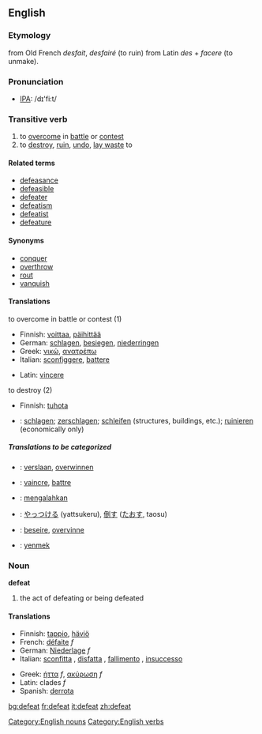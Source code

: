 ==English==

===Etymology===
from Old French ''desfait'', ''desfairé'' (to ruin) from Latin ''des'' + ''facere'' (to unmake).

===Pronunciation===
*[[w:IPA|IPA]]: /d&#618;'fi:t/

===Transitive verb===
{{en-infl-reg-consonant|defeat||}}
# to [[overcome]] in [[battle]] or [[contest]]
# to [[destroy]], [[ruin]], [[undo]], [[lay waste]] to

====Related terms====
*[[defeasance]]
*[[defeasible]]
*[[defeater]]
*[[defeatism]]
*[[defeatist]]
*[[defeature]]

====Synonyms====
*[[conquer]]
*[[overthrow]]
*[[rout]]
*[[vanquish]]

====Translations====
;to overcome in battle or contest (1)
{{top}}
*Finnish: [[voittaa]], [[päihittää]]
*German: [[schlagen]], [[besiegen]], [[niederringen]]
*Greek: [[νικώ]], [[ανατρέπω]]
*Italian: [[sconfiggere]], [[battere]]
{{mid}}
*Latin: [[vincere]]
{{bottom}}

;to destroy (2)
{{top}}
*Finnish: [[tuhota]]
{{mid}}
*{{ttbc|German}}: [[schlagen]]; [[zerschlagen]]; [[schleifen]] (structures, buildings, etc.); [[ruinieren]] (economically only)
{{bottom}}

=====Translations to be categorized=====
{{checktrans}}
{{top}}
*{{ttbc|Dutch}}: [[verslaan]], [[overwinnen]]
*{{ttbc|French}}: [[vaincre]], [[battre]]
{{mid}}
*{{ttbc|Indonesian}}: [[mengalahkan]]
*{{ttbc|Japanese}}: [[やっつける]] (yattsukeru), [[倒す]] ([[たおす]], taosu)
*{{ttbc|Norwegian}}: [[beseire]], [[overvinne]]
*{{ttbc|Turkish}}: [[yenmek]]
{{bottom}}

===Noun===
'''defeat'''
# the act of defeating or being defeated

====Translations====
{{top}}
*Finnish: [[tappio]], [[häviö]]
*French: [[défaite]] ''f''
*German: [[Niederlage]] ''f''
*Italian: [[sconfitta]] {{f}}, [[disfatta]] {{f}}, [[fallimento]] {{m}}, [[insuccesso]] {{m}}
{{mid}}
*Greek: [[ήττα]] ''f'', [[ακύρωση]] ''f''
*Latin: clades ''f''
*Spanish: [[derrota]] {{f}}
{{bottom}}

[[Category:English nouns]]
[[Category:English verbs]]

[[bg:defeat]]
[[fr:defeat]]
[[it:defeat]]
[[zh:defeat]]